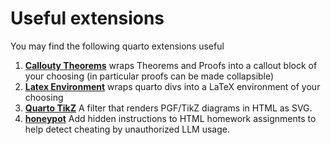 # Useful extensions

You may find the following quarto extensions useful

1. **[Callouty Theorems]** wraps Theorems and Proofs into a callout block of your choosing (in particular proofs can be made collapsible)
2. **[Latex Environment]** wraps quarto divs into a LaTeX environment of your choosing
3. **[Quarto TikZ]** A filter that renders PGF/TikZ diagrams in HTML as SVG. 
4. **[honeypot]** Add hidden instructions to HTML homework assignments to help detect cheating by unauthorized LLM usage. 


[callouty theorems]: https://github.com/sun123zxy/quarto-callouty-theorem
[Latex environment]: https://github.com/quarto-ext/latex-environment
[quarto tikz]: https://github.com/danmackinlay/quarto_tikz
[honeypot]: https://github.com/jmgirard/honeypot